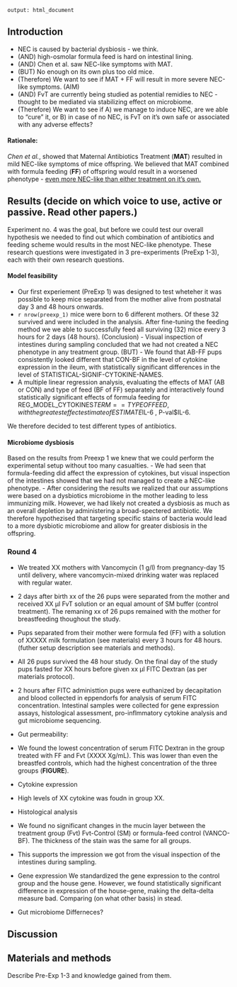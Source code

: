 ```
output: html_document

```

## Introduction

- NEC is caused by bacterial dysbiosis - we think. 
- (AND) high-osmolar formula feed is hard on intestinal lining. 
- (AND) Chen et al. saw NEC-like symptoms with MAT.
- (BUT) No enough on its own plus too old mice. 
- (Therefore) We want to see if MAT + FF will result in more severe NEC-like symptoms. (AIM)
- (AND) FvT are currently being studied as potential remidies to NEC - thought to be mediated
via stabilizing effect on microbiome. 
- (Therefore) We want to see if A) we manage to induce NEC, are we able to "cure" it, or B) in 
case of no NEC, is FvT on it's own safe or associated with any adverse effects? 

#### Rationale:

*Chen et al.*, showed that Maternal Antibiotics Treatment (**MAT**) resulted in mild NEC-like symptoms of mice offspring. We believed that MAT combined with formula feeding (**FF**) of offspring would result in a worsened phenotype - [even more NEC-like than either treatment on it's own.]{.underline}

## Results (decide on which voice to use, active or passive. Read other papers.)

Experiment no. 4 was the goal, but before we could test our overall hypothesis we needed to find out which combination of antibiotics and feeding scheme would results in the most NEC-like phenotype.
These research questions were investigated in 3 pre-experiments (PreExp 1-3), each with their own research questions.

#### Model feasibility
- Our first experiement (PreExp 1) was designed to test wheteher  it was possible to keep mice separated from the mother alive from postnatal day 3 and 48 hours onwards. 
- `r nrow(preexp_1)` mice were born to 6 different mothers. Of these 32 survived and were included in the analysis. After fine-tuning the feeding method we we able to successfully feed all surviving (32) mice every 3 hours for 2 days (48 hours).
(Conclusion) - Visual inspection of intestines during sampling concluded that we had not created a NEC phenotype in any treatment group.
(BUT) - We found that AB-FF pups consistently looked different that CON-BF in the level of cytokine expression in the ileum, with statistically significant differences in the level of STATISTICAL-SIGNIF-CYTOKINE-NAMES. 
- A multiple linear regression analysis, evaluating the effects of MAT (AB or CON) and type of feed (BF of FF) separately and interactively found statistically significant effects of formula feeding for REG_MODEL_CYTOKINES$TERM == TYPEOFFEED, with the greatest effect estimate of ESTIMATE$IL-6 , P-val$IL-6. 

We therefore decided to test different types of antibiotics.

#### Microbiome dysbiosis
Based on the results from Preexp 1 we knew that we could perform the experimental setup without too many casualties. 
- We had seen that formula-feeding did affect the expression of cytokines, but visual inspection of the intestines showed that we had not managed to create a NEC-like phenotype. 
- After considering the results we realized that our assumptions were based on a dysbiotics microbiome in the mother leading to less immunizing milk. However, we had likely not created a dysbiosis as much as an overall depletion by administering a broad-spectered antibiotic. 
We therefore hypothezised that targeting specific stains of bacteria would lead to a more dysbiotic microbiome and allow for greater disbiosis in the offspring. 


### Round 4
- We treated XX mothers with Vancomycin (1 g/l) from pregnancy-day 15 until delivery, where vancomycin-mixed drinking water was replaced with regular water.
- 2 days after birth xx of the 26 pups were separated from the mother and received XX µl FvT solution or an equal amount of SM buffer (control treatment). The remaning xx of 26 pups remained with the mother for breastfeeding thoughout the study.
- Pups separated from their mother were formula fed (FF) with a solution of XXXXX milk formulation (see materials) every 3 hours for 48 hours. (futher setup description see materials and methods).
- All 26 pups survived the 48 hour study. On the final day of the study pups fasted for XX hours before given xx µl FITC Dextran (as per materials protocol). 
- 2 hours after FITC administtion pups were euthanized by decapitation and blood collected in eppendorfs for analysis of serum FITC concentration. Intestinal samples were collected for gene expression assays, histological assessment, pro-inflmmatory cytokine analysis and gut microbiome sequencing. 

* Gut permeability: 
- We found the lowest concentration of serum FITC Dextran in the group treated with FF and Fvt (XXXX Xg/mL). This was lower than even the breastfed controls, which had the highest concentration of the three groups (**FIGURE**). 

* Cytokine expression
- High levels of XX cytokine was foudn in group XX.

* Histological analysis
- We found no significant changes in the mucin layer between the treatment group (Fvt) Fvt-Control (SM) or formula-feed control (VANCO-BF). The thickness of the stain was the same for all groups.
* This supports the impression we got from the visual inspection of the intestines during sampling.

* Gene expression 
We standardized the gene expression to the control group and the house gene. However, we found statistically significant difference in expression of the house-gene, making the delta-delta measure bad. Comparing (on what other basis) in stead. 

* Gut microbiome
Differneces? 

## Discussion

## Materials and methods
Describe Pre-Exp 1-3 and knowledge gained from them. 
